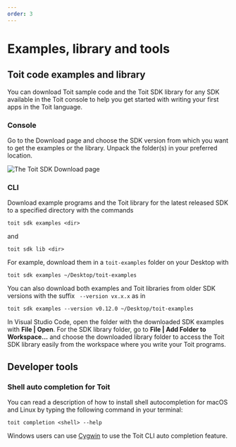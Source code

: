 ```yaml
---
order: 3
---
```



# Examples, library and tools

## Toit code examples and library

You can download Toit sample code and the Toit SDK library for any SDK available in the Toit console to help you get started with writing your first apps in the Toit language.

### Console
Go to the Download page and choose the SDK version from which you want to get the examples or the library. Unpack the folder(s) in your preferred location.

<img src={SdkExAndLib} alt="The Toit SDK Download page" />

### CLI

Download example programs and the Toit library for the latest released SDK to a specified directory with the commands

```shell
toit sdk examples <dir>
```
and

```shell
toit sdk lib <dir>
```

For example, download them in a `toit-examples` folder on your Desktop with
```shell
toit sdk examples ~/Desktop/toit-examples
```

You can also download both examples and Toit libraries from older SDK versions with the suffix ` --version vx.x.x` as in
```shell
toit sdk examples --version v0.12.0 ~/Desktop/toit-examples
```

In Visual Studio Code, open the folder with the downloaded SDK examples with **File | Open**. For the SDK library folder, go to **File | Add Folder to Workspace...** and choose the downloaded library folder to access the Toit SDK library easily from the workspace where you write your Toit programs.

## Developer tools

### Shell auto completion for Toit

You can read a description of how to install shell autocompletion for macOS and Linux by typing the following command in your terminal:

    toit completion <shell> --help

Windows users can use [Cygwin](https://www.cygwin.com/) to use the Toit CLI auto completion feature.
